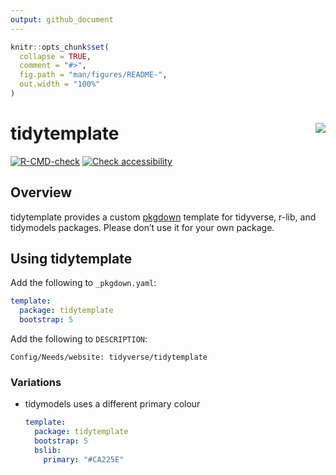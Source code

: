 ```yaml
---
output: github_document
---
```


<!-- README.md is generated from README.Rmd. Please edit that file -->

```r
knitr::opts_chunk$set(
  collapse = TRUE,
  comment = "#>",
  fig.path = "man/figures/README-",
  out.width = "100%"
)
```

# tidytemplate <img src="man/figures/logo.png" align="right" />
<!-- badges: start -->
[![R-CMD-check](https://github.com/tidyverse/tidytemplate/workflows/R-CMD-check/badge.svg)](https://github.com/tidyverse/tidytemplate/actions)
[![Check accessibility](https://img.shields.io/badge/check-accessibility-orange.svg)](http://wave.webaim.org/report#/http://tidytemplate.tidyverse.org)
<!-- badges: end -->

## Overview

tidytemplate provides a custom [pkgdown](https://pkgdown.r-lib.org) template for tidyverse, r-lib, and tidymodels packages.  Please don't use it for your own package.

## Using tidytemplate

Add the following to `_pkgdown.yaml`:

```yaml
template:
  package: tidytemplate
  bootstrap: 5
```

Add the following to `DESCRIPTION`:

```
Config/Needs/website: tidyverse/tidytemplate
```

### Variations

* tidymodels uses a different primary colour

    ```yaml
    template:
      package: tidytemplate
      bootstrap: 5
      bslib:
        primary: "#CA225E"
    ```


